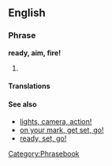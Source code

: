 ==English==
===Phrase===
'''ready, aim, fire!'''
# {{substub}}

====Translations====
{{rftrans}}

====See also====
* [[lights, camera, action!]]
* [[on your mark, get set, go!]]
* [[ready, set, go!]]

[[Category:Phrasebook]]